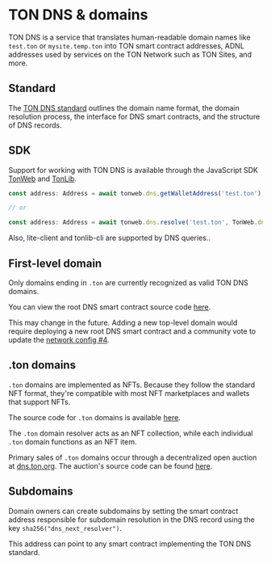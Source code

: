 
# TON DNS & domains

TON DNS is a service that translates human-readable domain names like `test.ton` or `mysite.temp.ton` into TON smart contract addresses, ADNL addresses used by services on the TON Network such as TON Sites, and more. 

## Standard

The [TON DNS standard](https://github.com/ton-blockchain/TEPs/blob/master/text/0081-dns-standard.md) outlines the domain name format, the domain resolution process, the interface for DNS smart contracts, and the structure of DNS records.

## SDK

Support for working with TON DNS is available through the JavaScript SDK [TonWeb](https://github.com/toncenter/tonweb) and [TonLib](/v3/guidelines/dapps/apis-sdks/ton-adnl-apis/).

```ts
const address: Address = await tonweb.dns.getWalletAddress('test.ton');

// or 

const address: Address = await tonweb.dns.resolve('test.ton', TonWeb.dns.DNS_CATEGORY_WALLET);
```

Also, lite-client and tonlib-cli are supported by DNS queries..

## First-level domain

Only domains ending in `.ton` are currently recognized as valid TON DNS domains.

You can view the root DNS smart contract source code [here](https://github.com/ton-blockchain/dns-contract/blob/main/func/root-dns.fc).

This may change in the future. Adding a new top-level domain would require deploying a new root DNS smart contract and a community vote to update the [network config #4](https://tonviewer.com/config#4).

## .ton domains

`.ton` domains are implemented as NFTs. Because they follow the standard NFT format, they're compatible with most NFT marketplaces and wallets that support NFTs.

The source code for `.ton` domains is available [here](https://github.com/ton-blockchain/dns-contract).

The `.ton` domain resolver acts as an NFT collection, while each individual `.ton` domain functions as an NFT item.

Primary sales of `.ton` domains occur through a decentralized open auction at [dns.ton.org](https://dns.ton.org). The auction's source code can be found [here](https://github.com/ton-blockchain/dns).



## Subdomains
Domain owners can create subdomains by setting the smart contract address responsible for subdomain resolution in the DNS record using the key `sha256("dns_next_resolver")`.

This address can point to any smart contract implementing the TON DNS standard.
<Feedback />
